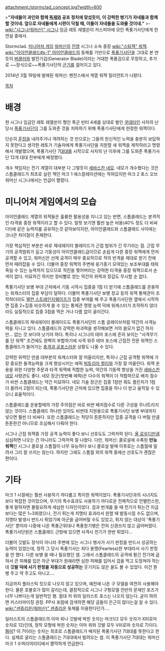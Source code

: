 attachment:/stormclad_concept.jpg?width=600

>'''"자네들이 과인와 함께 [[독재]]와 공포 정치에 맞섰듯이, 이 강력한 병기가 자네들과 함께 할 것이네. 앞으로 자네들에게 시련이 닥칠 때, 이들이 자네들을 도와줄 것이네."'''
>-[[wiki:"시그나(워머신)" 시그나]] 임금 레토 레엘쏜이 카스피아에 모인 폭풍기사단에게 한 연설 중에서.

Stormclad. [[미니어처 게임]] [[워머신]]의 [[진영]] 시그나 소속 중장 [[wiki:"스팀잭" 워잭]]. [[wiki:"아이언클래드#s-1" 아이언클래드]]의 동체를 기반으로 [[폭풍기사단]]을 그대로 본 딴듯이 [[버클러]]와 발전기검(Generator Blade)이라는 거대한 폭풍검으로 무장하고, 추가로 ~~장식으로~~폭풍기사단의 [[군기]]를 짊어지고 있다.

2014년 3월 19일에 발매된 워머신: 벤전스에서 계열 워잭 릴리언트가 나왔다.

[[목차]]
= 배경 =
현 시그나 임금인 레토 레엘쏜이 형인 폭군 빈터 4세를 상대로 벌인 [[쿠데타]]인 사자의 난 당시 [[폭풍기사단]]이 그를 도와준 것을 치하하기 위해 폭풍기사단에게 헌정한 워잭이다. 

단순히 [[훈장]]을 내려주거나 격려하는 것 만으로는 그들의 헌신적인 노력을 충분히 보답하지 못한다고 생각한 레토가 기술자에게 폭풍기사단을 지원할 새 워잭을 제작하라고 명령해서 개발했으며, 폭풍기사단 7[[대대]]를 시작으로 사자의 난 이후에 그를 도와준 폭풍기사단 12개 대대 전부에게 배정했다. 

개수 책임자는 전기 계열이 대부분 다 그렇듯이 [[세바스찬 네모]]. 네모가 개수했다는 것은 스톰클래드가 최초로 실린 책인 마크 1 에스칼레이션에는 적혀있지만 마크 2 포스 오브 워머신 시그나에서는 언급이 짤렸다. 


= 미니어처 게임에서의 모습 =
아이언클래드 계열의 워잭들은 훌륭한 활용성을 지니고 있는 반면, 스톰클래드는 본격적인 타격용 중장 워잭이라고 할 수 있다. 얼핏 보기엔 훨씬 높은 비용(40% 정도 더 비싸다!)에 같은 능력치를 공유하는것 같아보이지만, 아이언클래드와 스톰클래드 사이에는 크나큰 차이점이 존재한다. 

가장 핵심적인 부분은 바로 제네레이터 블레이드가 근접 범위가 긴 무기라는 점. 근접 무기의 공격범위가 길고 기동성이 아이언클래드급이므로 손쉽게 다른 중장 워잭에게 먼저 공격할 수 있고, 워머신은 선제 공격이 매우 중요하므로 적의 반격을 제대로 받기 전에 먼저 때려잡을 수 있다. 더불어 중장 워잭의 주변에 옹기종기 모여있는 보조부대를 태워죽일 수 있는 능력까지 있으므로 적진을 찢어버리는 강력한 타격용 중장 워잭으로서 손색이 없다. 미묘하긴 하지만 장비빨로 얻는 약간의 위력과 장갑도 무시할 순 없다.

폭풍기사단 보병 부대 근처에서 기동 시작시 집중을 1점 더 받기에 스톰클래드를 운용하는 워캐스터의 집중 부담이 덜하다. 더불어 폭풍기사단 보병 장교 등의 워잭 통제관이 조작하더라도 [[앨런 스트레인지웨이즈]]가 집중 부여를 해 주고 폭풍기사단원 옆에서 시작하면 집중 2+집중 비슷하게 쓸 수 있는 통제관 명령 능력 덕에 워캐스터가 조작하지 않더라도 실질적으로 집중 3점을 먹은 거나 다름 없이 굴러간다.

스톰클래드의 제네레이터 블레이드도 폭풍기사단의 스톰 글레이브처럼 약간의 사격능력을 지니고 있다. 스톰클래드의 강력한 파괴력을 생각해보면 거의 쓸모가 없긴 하지만… 없는 것 보다야 낫기야 하다. 특히나 시그나의 테마 포스에 흔히 보이는 "사격무기를 단 워잭" 조건에도 완벽히 부합하기에 사격 위주 테마 포스에 근접전 전문 워잭인 스톰클래드가 들어가는 [[충격과 공포]]스러운 상황도 나올 수 있다.

강력한 위력인 만큼 대부분의 워캐스터와 잘 어울리지만, 특히나 근접 공격형 워잭에 가장 중요한 돌격능력을 크게 향상시키는 에픽 [[빅토리아 할리]]와 가장 잘 어울린다. 워잭 운용을 위한 다양한 주문과 타격 워잭에 적합한 능력, 약간의 기동력 향상을 가진 [[세바스찬 네모]] 사령관도 좋다. 네모 장군(첫번째 에픽)은 다수의 워잭이 더 적합하므로 배치 점수가 비싼 스톰클래드는 약간 미묘하다. 네모 기술 장군은 집중 1점만 줘도 플린치가 1점 더 올려서 2점이 되는데, 폭풍기사단원 근처에 있으면 집중을 하나 더 받고 움직일 수 있으니 효율적이다. 

스톰클래드를 운용할때의 가장 주의점은 바로 비싼 배치점수로 다른 구성을 무너트리지 않는 것이다. 스톰클래드 하나만 있어도 비싼데 지원용으로 폭풍기사단 보병 부대까지 넣으면 훨씬 더 비싸다. 또한 스톰클래드는 적당히 튼튼하지만 집중 공격을 다 버틸 만큼 튼튼한건 아니므로 조심해서 다뤄야 한다.

시그나 근접 워잭중 가장 공격 능력이 좋다 보니 선호도도 그럭저럭 된다. [[올 로우디]]만큼 심심하면 나오는 건 아니라도 그럭저럭 잘 나왔다. 다만, 워머신: 콜로설에 수록된 '''만능 워잭'''인 시그나 콜로설 스톰월이 너무 유능하다 보니 콜로설 발매 이후로는 스톰월에 밀려서 그리 잘 쓰지는 않는다. 하지만 그래도 스톰월 외의 워잭 중에선 선호도가 괜찮은 편이다.


= 기타 =
마크 1 시절에는 훨씬 사용하기 까다롭고 특이한 워잭이었다. 폭풍기사단과의 시너지도 보다 복잡한 것이었으며, 무기의 특수효과도 사용하기 까다로운 전체적으로 언밸런스한, 좋게 말하자면 불필요하게 세심한 디자인이었다. 검과 번개를 쏠 때 전기가 튀는건 지금보다는 많은 1~3회였으나, 전기 튀는게 치명타 효과라서 원할 때 발동시킬 수도 없으며, 치명타 발생시 반드시 튀었기에 아군을 굽어버릴 수도 있었고, 튀지 않는 대상이 '폭풍기사단' 뿐이라 나중에 나온 폭풍근위대나 폭풍창기병은 전혀 신경쓰지 않고 굽어버렸다. 폭풍기사단원은 스톰클래드 근방에 있으면 사격시 전기가 한번 튀었다…

더불어 깃발도 장식이 아니라 주변에 있는 시그나 병사가 사기 판정을 반드시 성공하는 능력이 있었는데, 정작 그 당시 폭풍기사는 죄다 용맹(Fearless)한 부대라서 사기 판정을 안 했다. 다른 보병 쓸 때나 필요했던 셈. 그래서 스톰클래드의 공격에 튕긴 전기에 굽혀서 큰 피해를 입은 아군 부대가 원래라면 심한 피해를 입어서 겁을 먹고 도망쳐야 하는데 '''깃발 덕에 사기 판정을 자동으로 성공하는''' 웃기지도 않은 꼴도 볼 수 있었다. 이건 뭔 병 주고 약 주고도 아니고….

지금까지 플라스틱 킷으로 나오지 않고 있으며, 예전에 나온 구 모델을 여전히 사용해야 한다. 물론 호불호가 많이 갈리는데, 결정적으로 시그나 구형모델 전반의 문제인 포즈가 너무 나쁘다는게 일반적인 평. 절대 저 위의 일러스트 포스는 나오지 않는다. 굳이 하려면 커스터마이징 권장. PP사 포럼에 검색하면 해당 글들이 은근히 많다는걸 알 수 있다. [[wiki:"센츄리온(워머신)" 센츄리온]] 동체를 이용한다던가….

일러스트의 스톰클래드의 이마 위나 깃발에 박힌 숫자는 마크1/2 모두 숫자가 XII(로마 숫자로 12)인데, 정작 모형에 박힌 숫자는 이마 위와 깃발 모두 VII(로마 숫자로 7)이다. [[뭥미]]? 이 7이라는 숫자는 최초로 스톰클래드가 배치된 폭풍기사단 7대대를 뜻한다고 한다. 실제로 굴리는 스톰클래드는 7대대에서 빌려오는 셈. 이 폭풍기사단 7대대는 워머신 마크 1 수퍼리어리티에서 짤막하게 언급한다.



